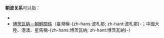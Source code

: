 {{NoteTA|G1=地名}}
{{dablink|此條目是為[[朝鮮民主主義人民共和國|朝鮮民主主義人民共和國]]與「波」字國家的外交關係。關於[[大韓民國|大韓民國]]與「波」字國家的外交關係，詳見'''[[韓波關係|韓波關係]]'''。}}

'''朝波关系'''可以指：

* {{link-en|朝鮮－波蘭關係|North Korea–Poland relations}}
* [[博茨瓦納－朝鮮關係|博茨瓦納－朝鮮關係]]（臺灣稱-{zh-hans:波札那; zh-hant:波札那}-；中國大陸、港澳、星馬稱-{zh-hans:博茨瓦纳; zh-hant:博茨瓦納}-）

{{disambig|Cat=四字消歧义}}